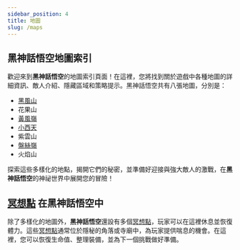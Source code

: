 ```yaml
---
sidebar_position: 4
title: 地圖
slug: /maps
---
```


## 黑神話悟空地圖索引

歡迎來到**黑神話悟空**的地圖索引頁面！在這裡，您將找到關於遊戲中各種地圖的詳細資訊、敵人介紹、隱藏區域和策略提示。黑神話悟空共有八張地圖，分別是：

- [黑風山](/docs/blackwindmountain)
- 花果山
- [黃風嶺](/docs/huangfeng-ridge)
- [小西天](/docs/little-western-heaven)
- 紫雲山
- [盤絲嶺](/docs/coiled-silk-ridge)
- 火焰山

探索這些多樣化的地點，揭開它們的秘密，並準備好迎接與強大敵人的激戰，在**黑神話悟空**的神祕世界中展開您的冒險！

## [冥想點](/docs/meditationspots) 在黑神話悟空中

除了多樣化的地圖外，**黑神話悟空**還設有多個[冥想點](/docs/meditationspots)，玩家可以在這裡休息並恢復體力。這些[冥想點](/docs/meditationspots)通常位於隱秘的角落或寺廟中，為玩家提供喘息的機會。在這裡，您可以恢復生命值、整理裝備，並為下一個挑戰做好準備。